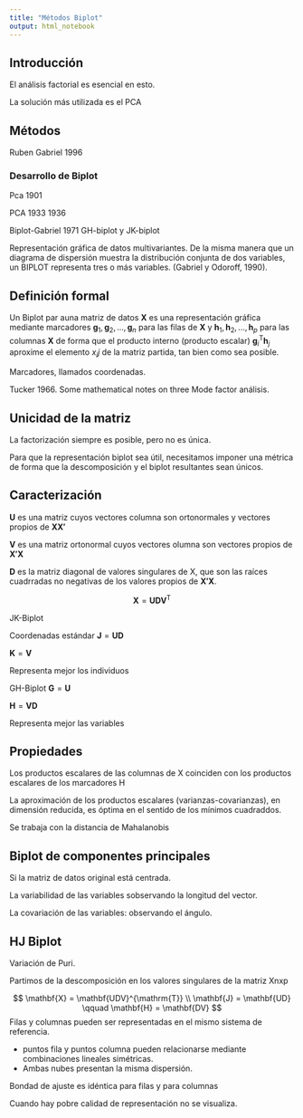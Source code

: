 ```yaml
---
title: "Métodos Biplot"
output: html_notebook
---
```


## Introducción

El análisis factorial es esencial en esto.

La solución más utilizada es el PCA

## Métodos

Ruben Gabriel 1996

### Desarrollo de Biplot

Pca 1901

PCA 1933 1936

Biplot-Gabriel 1971 GH-biplot y JK-biplot

Representación gráfica de datos multivariantes. De la misma manera que un diagrama de dispersión muestra la distribución conjunta de dos variables, un BIPLOT representa tres o más variables. (Gabriel y Odoroff, 1990).

## Definición formal

Un Biplot par auna matriz de datos $\mathbf{X}$ es una representación gráfica mediante marcadores $\mathbf{g}_1, \mathbf{g}_2, ..., \mathbf{g}_n$ para las filas de $\mathbf{X}$ y $\mathbf{h}_1, \mathbf{h}_2, ..., \mathbf{h}_p$ para las columnas $\mathbf{X}$ de forma que el producto interno (producto escalar) $\mathbf{g}_i^{\mathrm{T}}\mathbf{h}_j$ aproxime el elemento $x_ij$ de la matriz partida, tan bien como sea posible.

Marcadores, llamados coordenadas. 


Tucker 1966. Some mathematical notes on three Mode factor análisis.

## Unicidad de la matriz

La factorización siempre es posible, pero no es única.

Para que la representación biplot sea útil, necesitamos imponer una métrica de forma que la descomposición y el biplot resultantes sean únicos.

## Caracterización

$\mathbf{U}$ es una matriz cuyos vectores columna son ortonormales y vectores propios de $\mathbf{XX'}$

$\mathbf{V}$ es una matriz ortonormal cuyos vectores olumna son vectores propios de $\mathbf{X'X}$

$\mathbf{D}$ es la matriz diagonal de valores singulares de X, que son las raíces cuadrradas no negativas de los valores propios de $\mathbf{X'X}$.

$$\mathbf{X} = \mathbf{UDV}^{\mathrm{T}}$$

JK-Biplot

Coordenadas estándar
$\mathbf{J} = \mathbf{UD}$

$\mathbf{K} = \mathbf{V}$

Representa mejor los individuos

GH-Biplot
$\mathbf{G} = \mathbf{U}$

$\mathbf{H} = \mathbf{VD}$

Representa mejor las variables

## Propiedades

Los productos escalares de las columnas de X coinciden con los productos escalares de los marcadores H

La aproximación de los productos escalares (varianzas-covarianzas), en dimensión reducida, es óptima en el sentido de los mínimos cuadraddos.

Se trabaja con la distancia de Mahalanobis


## Biplot de componentes principales

Si la matriz de datos original está centrada.

La variabilidad de las variables sobservando la longitud del vector.

La covariación de las variables: observando el ángulo.

## HJ Biplot

Variación de Puri.

Partimos de la descomposición en los valores singulares de la matriz Xnxp

$$
\mathbf{X} = \mathbf{UDV}^{\mathrm{T}} \\
\mathbf{J} = \mathbf{UD} \qquad \mathbf{H} = \mathbf{DV}
$$
Filas y columnas pueden ser representadas en el mismo sistema de referencia.

* puntos fila y puntos columna pueden relacionarse mediante combinaciones lineales simétricas.
* Ambas nubes presentan la misma dispersión.

Bondad de ajuste es idéntica para filas y para columnas


Cuando hay pobre calidad de representación no se visualiza.


